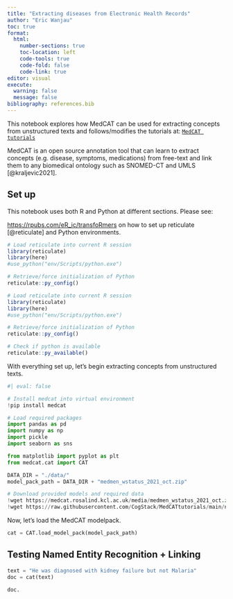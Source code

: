 ```yaml
---
title: "Extracting diseases from Electronic Health Records"
author: "Eric Wanjau"
toc: true
format: 
  html:
    number-sections: true
    toc-location: left
    code-tools: true
    code-fold: false
    code-link: true
editor: visual
execute: 
  warning: false
  message: false
bibliography: references.bib
---
```


This notebook explores how MedCAT can be used for extracting concepts from unstructured texts and follows/modifies the tutorials at: [`MedCAT tutorials`](https://github.com/CogStack/MedCATtutorials)

MedCAT is an open source annotation tool that can learn to extract concepts (e.g. disease, symptoms, medications) from free-text and link them to any biomedical ontology such as SNOMED-CT and UMLS [@kraljevic2021].

## Set up

::: callout-note
This notebook uses both R and Python at different sections.
Please see:

<https://rpubs.com/eR_ic/transfoRmers> on how to set up reticulate [@reticulate] and Python environments.
:::

```r
# Load reticulate into current R session
library(reticulate)
library(here)
#use_python("env/Scripts/python.exe")

# Retrieve/force initialization of Python
reticulate::py_config()
```

```r
# Load reticulate into current R session
library(reticulate)
library(here)
#use_python("env/Scripts/python.exe")

# Retrieve/force initialization of Python
reticulate::py_config()

```

```r
# Check if python is available
reticulate::py_available()
```

With everything set up, let's begin extracting concepts from unstructured texts.

```python
#| eval: false

# Install medcat into virtual environment
!pip install medcat

```


```python
# Load required packages
import pandas as pd
import numpy as np
import pickle
import seaborn as sns

from matplotlib import pyplot as plt
from medcat.cat import CAT

DATA_DIR = "./data/"
model_pack_path = DATA_DIR + "medmen_wstatus_2021_oct.zip"

# Download provided models and required data
!wget https://medcat.rosalind.kcl.ac.uk/media/medmen_wstatus_2021_oct.zip -P ./data/
!wget https://raw.githubusercontent.com/CogStack/MedCATtutorials/main/notebooks/introductory/data/pt_notes.csv -P ./data/

```

Now, let's load the MedCAT modelpack.

```python
cat = CAT.load_model_pack(model_pack_path)
```

## Testing Named Entity Recognition + Linking

```python
text = "He was diagnosed with kidney failure but not Malaria"
doc = cat(text)

doc.
```